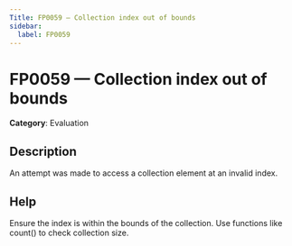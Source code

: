 ```yaml
---
Title: FP0059 — Collection index out of bounds
sidebar:
  label: FP0059
---
```


# FP0059 — Collection index out of bounds

**Category**: Evaluation

## Description

An attempt was made to access a collection element at an invalid index.

## Help

Ensure the index is within the bounds of the collection. Use functions like count() to check collection size.
